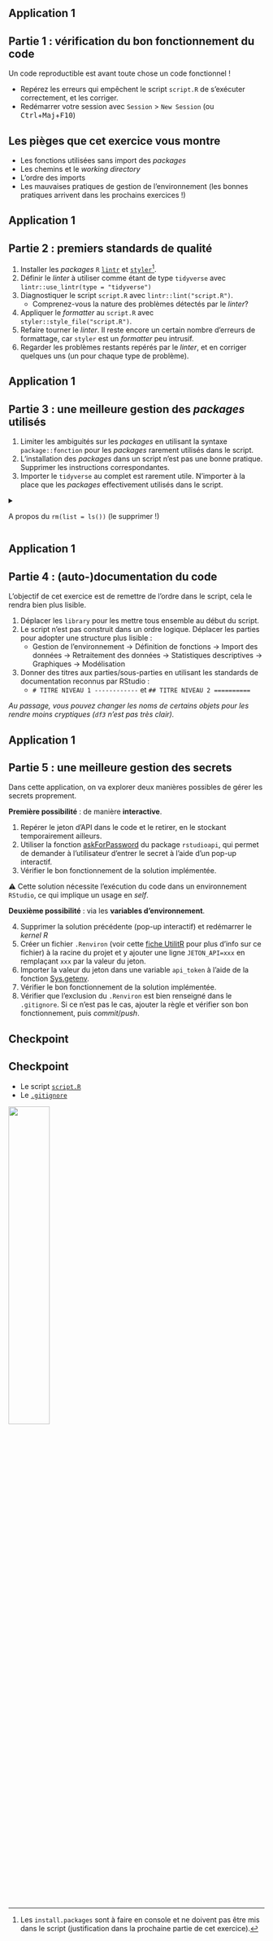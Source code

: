 ## Application 1 {.smaller}

:::{.callout-tip collapse="true" icon=false}
## Partie 1 : vérification du bon fonctionnement du code

Un code reproductible est avant toute chose un code fonctionnel !

* Repérez les erreurs qui empêchent le script `script.R` de s’exécuter correctement, et les corriger.
* Redémarrer votre session avec `Session` > `New Session` (ou <kbd>Ctrl</kbd>+<kbd>Maj</kbd>+<kbd>F10</kbd>)

:::

:::{.callout-important collapse="true"}
## Les pièges que cet exercice vous montre

:::: {.nonincremental}
- Les fonctions utilisées sans import des _packages_
- Les chemins et le _working directory_
- L'ordre des imports
- Les mauvaises pratiques de gestion de l'environnement (les bonnes pratiques arrivent dans les prochains exercices !)
::::

:::


## Application 1 {.smaller}

:::{.callout-tip collapse="true" icon=false}
## Partie 2 : premiers standards de qualité

::: {.nonincremental}
1. Installer les _packages_ `R` [`lintr`](https://github.com/r-lib/lintr) et [`styler`](https://github.com/r-lib/styler)[^install].
2. Définir le _linter_ à utiliser comme étant de type `tidyverse` avec `lintr::use_lintr(type = "tidyverse")`
3. Diagnostiquer le script `script.R` avec `lintr::lint("script.R")`.
    + Comprenez-vous la nature des problèmes détectés par le _linter_?
4. Appliquer le _formatter_ au `script.R` avec `styler::style_file("script.R")`.
5. Refaire tourner le _linter_. Il reste encore un certain nombre d'erreurs de formattage, car `styler` est un _formatter_ peu intrusif.
6. Regarder les problèmes restants repérés par le _linter_, et en corriger quelques uns (un pour chaque type de problème).
:::

:::

[^install]: Les `install.packages` sont à faire en console et ne doivent pas être mis dans le script (justification dans la prochaine partie de cet exercice). 

## Application 1 {.smaller}

:::{.callout-tip collapse="true" icon=false}
## Partie 3 : une meilleure gestion des *packages* utilisés

::: {.nonincremental}
1. Limiter les ambiguités sur les *packages* en utilisant la syntaxe `package::fonction` pour les *packages* rarement utilisés dans le script.
2. L'installation des *packages* dans un script n'est pas une bonne pratique. Supprimer les instructions correspondantes.
3. Importer le `tidyverse` au complet est rarement utile. N'importer à la place que les *packages* effectivement utilisés dans le script.

<details>
<summary>

A propos du `rm(list = ls())` (le supprimer !)

</summary>

Cette commande est une mauvaise pratique. 

On la retrouve encore dans trop de scripts car elle est utilisée pour de mauvaises raisons. Elle ne remets pas à 0 votre environnement: elle supprime juste les données de celui-ci, sans toucher au reste (packages importés, etc.).

Il vaut mieux gérer cela en changeant les options de {{< fa brands r-project >}} puis redémarrer la session {{< fa brands r-project >}} (<kbd>CTRL</kbd>+<kbd>SHIFT</kbd>+<kbd>F10</kbd>)

![](img/rdata-setup.png)


</details>

:::

:::

## Application 1 {.smaller}

:::{.callout-tip collapse="true" icon=false}
## Partie 4 : (auto-)documentation du code

::: {.nonincremental}

L'objectif de cet exercice est de remettre de l'ordre dans le script, cela le rendra bien plus lisible.

1. Déplacer les `library` pour les mettre tous ensemble au début du script.
2. Le script n'est pas construit dans un ordre logique. Déplacer les parties 
pour adopter une structure plus lisible : 
    + Gestion de l'environnement -> Définition de fonctions -> Import des données -> Retraitement des données -> Statistiques descriptives -> Graphiques -> Modélisation
3. Donner des titres aux parties/sous-parties en utilisant les standards de documentation reconnus par RStudio :
    + `# TITRE NIVEAU 1 ------------` et `## TITRE NIVEAU 2 ==========`

_Au passage, vous pouvez changer les noms de certains objets pour les rendre moins cryptiques (`df3` n'est pas très clair)._
:::

:::

## Application 1 {.smaller}

:::{.callout-tip collapse="true" icon=false}
## Partie 5 : une meilleure gestion des [secrets]{.orange}

::: {.nonincremental}
Dans cette application, on va explorer deux manières possibles de gérer les secrets proprement.

**Première possibilité** : de manière **interactive**.

1. Repérer le jeton d'API dans le code et le retirer, en le stockant temporairement ailleurs.
2. Utiliser la fonction [askForPassword](https://rdrr.io/cran/rstudioapi/man/askForPassword.html) du package `rstudioapi`, qui permet de demander à l'utilisateur d'entrer le secret à l'aide d'un pop-up interactif. 
3. Vérifier le bon fonctionnement de la solution implémentée.

⚠️ Cette solution nécessite l'exécution du code dans un environnement `RStudio`, ce qui implique un usage en *self*.

**Deuxième possibilité** : via les **variables d'environnement**.

4. Supprimer la solution précédente (pop-up interactif) et redémarrer le *kernel R*
5. Créer un fichier `.Renviron` (voir cette [fiche UtilitR](https://book.utilitr.org/01_R_Insee/Fiche-personnaliser-R.html#le-fichier-.renviron) pour plus d'info sur ce fichier) à la racine du projet et y ajouter une ligne `JETON_API=xxx` en remplaçant `xxx` par la valeur du jeton. 
6. Importer la valeur du jeton dans une variable `api_token` à l'aide de la fonction [Sys.getenv](https://www.rdocumentation.org/packages/base/versions/3.6.2/topics/Sys.getenv).
7. Vérifier le bon fonctionnement de la solution implémentée.
8. Vérifier que l'exclusion du `.Renviron` est bien renseigné dans le `.gitignore`. Si ce n'est pas le cas, ajouter la règle et vérifier son bon fonctionnement, puis *commit*/*push*.
:::

:::

## Checkpoint

::: {.callout-caution .noincremental}
## Checkpoint

* Le script [`script.R`](https://raw.githubusercontent.com/InseeFrLab/formation-bonnes-pratiques-git-R/refs/heads/main/R/checkpoints/application1/script.R)
* Le [`.gitignore`](https://raw.githubusercontent.com/InseeFrLab/formation-bonnes-pratiques-git-R/refs/heads/main/R/checkpoints/application1/.gitignore)

![](checkpoint.jpg){width=40% fig-align="center"}

:::
